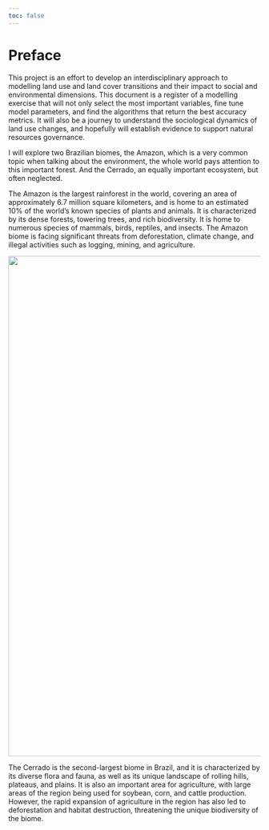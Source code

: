 ```yaml
---
toc: false
---
```


# Preface {.unnumbered}

This project is an effort to develop an interdisciplinary approach to modelling land use and land cover transitions and their impact to social and environmental dimensions. 
This document is a register of a modelling exercise that will not only select the most important variables, fine tune model parameters, and find the algorithms that return the best accuracy metrics. It will also be a journey to understand the sociological dynamics of land use changes, and hopefully will establish evidence to support natural resources governance.

I will explore two Brazilian biomes, the Amazon, which is a very common topic when talking about the environment, the whole world pays attention to this important forest. 
And the Cerrado, an equally important ecosystem, but often neglected.

The Amazon is the largest rainforest in the world, covering an area of approximately 6.7 million square kilometers, and is home to an estimated 10% of the world's known species of plants and animals.
It is characterized by its dense forests, towering trees, and rich biodiversity. It is home to numerous species of mammals, birds, reptiles, and insects.
The Amazon biome is facing significant threats from deforestation, climate change, and illegal activities such as logging, mining, and agriculture. 

![](figs/art_amazon.png){width=1000 .margin-caption}

The Cerrado is the second-largest biome in Brazil, and it is characterized by its diverse flora and fauna, as well as its unique landscape of rolling hills, plateaus, and plains.
It is also an important area for agriculture, with large areas of the region being used for soybean, corn, and cattle production. 
However, the rapid expansion of agriculture in the region has also led to deforestation and habitat destruction, threatening the unique biodiversity of the biome.

